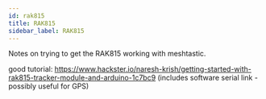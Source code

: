 ```yaml
---
id: rak815
title: RAK815
sidebar_label: RAK815
---
```


Notes on trying to get the RAK815 working with meshtastic.

good tutorial: https://www.hackster.io/naresh-krish/getting-started-with-rak815-tracker-module-and-arduino-1c7bc9
(includes software serial link - possibly useful for GPS)

